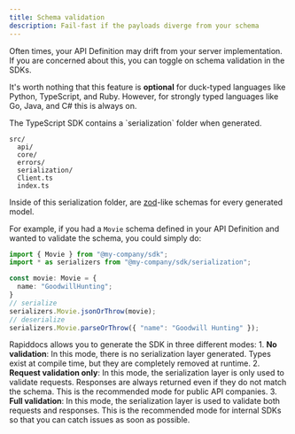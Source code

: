 ```yaml
---
title: Schema validation
description: Fail-fast if the payloads diverge from your schema
---
```


Often times, your API Definition may drift from your server implementation. 
If you are concerned about this, you can toggle on schema validation in the 
SDKs. 

It's worth nothing that this feature is **optional** for duck-typed
languages like Python, TypeScript, and Ruby. However, for strongly typed 
languages like Go, Java, and C# this is always on. 

<Tabs>
<Tab title="TypeScript" language="typescript">
  The TypeScript SDK contains a `serialization` folder when generated. 

  ``` {5}
  src/
    api/
    core/
    errors/
    serialization/
    Client.ts
    index.ts
  ```

  Inside of this serialization folder, are [zod](https://github.com/colinhacks/zod)-like schemas for every 
  generated model. 

  For example, if you had a `Movie` schema defined in your API Definition and 
  wanted to validate the schema, you could simply do: 

  ```ts
  import { Movie } from "@my-company/sdk";
  import * as serializers from "@my-company/sdk/serialization";

  const movie: Movie = {
    name: "GoodwillHunting";
  }
  // serialize 
  serializers.Movie.jsonOrThrow(movie);
  // deserialize
  serializers.Movie.parseOrThrow({ "name": "Goodwill Hunting" });
  ```

  Rapiddocs allows you to generate the SDK in three different modes: 
    1. **No validation**: In this mode, there is no serialization layer generated. Types exist at 
       compile time, but they are completely removed at runtime. 
    2. **Request validation only**: In this mode, the serialization layer is only used to 
       validate requests. Responses are always returned even if they do not match the schema. This is
       the recommended mode for public API companies. 
    3. **Full validation**: In this mode, the serialization layer is used to validate both 
       requests and responses. This is the recommended mode for internal SDKs so that you can catch 
       issues as soon as possible.  
</Tab>
</Tabs>
